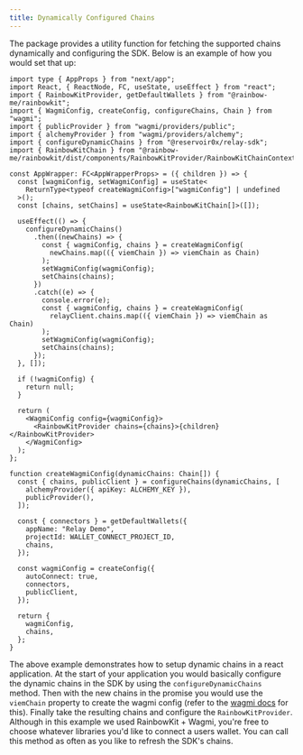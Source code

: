 ```yaml
---
title: Dynamically Configured Chains
---
```


The package provides a utility function for fetching the supported chains dynamically and configuring the SDK. Below is an example of how you would set that up:

```tsx
import type { AppProps } from "next/app";
import React, { ReactNode, FC, useState, useEffect } from "react";
import { RainbowKitProvider, getDefaultWallets } from "@rainbow-me/rainbowkit";
import { WagmiConfig, createConfig, configureChains, Chain } from "wagmi";
import { publicProvider } from "wagmi/providers/public";
import { alchemyProvider } from "wagmi/providers/alchemy";
import { configureDynamicChains } from "@reservoir0x/relay-sdk";
import { RainbowKitChain } from "@rainbow-me/rainbowkit/dist/components/RainbowKitProvider/RainbowKitChainContext";

const AppWrapper: FC<AppWrapperProps> = ({ children }) => {
  const [wagmiConfig, setWagmiConfig] = useState<
    ReturnType<typeof createWagmiConfig>["wagmiConfig"] | undefined
  >();
  const [chains, setChains] = useState<RainbowKitChain[]>([]);

  useEffect(() => {
    configureDynamicChains()
      .then((newChains) => {
        const { wagmiConfig, chains } = createWagmiConfig(
          newChains.map(({ viemChain }) => viemChain as Chain)
        );
        setWagmiConfig(wagmiConfig);
        setChains(chains);
      })
      .catch((e) => {
        console.error(e);
        const { wagmiConfig, chains } = createWagmiConfig(
          relayClient.chains.map(({ viemChain }) => viemChain as Chain)
        );
        setWagmiConfig(wagmiConfig);
        setChains(chains);
      });
  }, []);

  if (!wagmiConfig) {
    return null;
  }

  return (
    <WagmiConfig config={wagmiConfig}>
      <RainbowKitProvider chains={chains}>{children}</RainbowKitProvider>
    </WagmiConfig>
  );
};

function createWagmiConfig(dynamicChains: Chain[]) {
  const { chains, publicClient } = configureChains(dynamicChains, [
    alchemyProvider({ apiKey: ALCHEMY_KEY }),
    publicProvider(),
  ]);

  const { connectors } = getDefaultWallets({
    appName: "Relay Demo",
    projectId: WALLET_CONNECT_PROJECT_ID,
    chains,
  });

  const wagmiConfig = createConfig({
    autoConnect: true,
    connectors,
    publicClient,
  });

  return {
    wagmiConfig,
    chains,
  };
}
```

The above example demonstrates how to setup dynamic chains in a react application. At the start of your application you would basically configure the dynamic chains in the SDK by using the `configureDynamicChains` method. Then with the new chains in the promise you would use the `viemChain` property to create the wagmi config (refer to the [wagmi docs](https://1.x.wagmi.sh/react/getting-started#create-a-wagmi-config) for this). Finally take the resulting chains and configure the `RainbowKitProvider`. Although in this example we used RainbowKit + Wagmi, you're free to choose whatever libraries you'd like to connect a users wallet. You can call this method as often as you like to refresh the SDK's chains.
